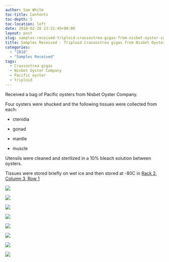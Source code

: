 ```yaml
---
author: Sam White
toc-title: Contents
toc-depth: 5
toc-location: left
date: 2018-02-28 23:21:49+00:00
layout: post
slug: samples-received-triploid-crassostrea-gigas-from-nisbet-oyster-company
title: Samples Received - Triploid Crassostrea gigas from Nisbet Oyster Company
categories:
  - "2018"
  - "Samples Received"
tags:
  - Crassostrea gigas
  - Nisbet Oyster Company
  - Pacific oyster
  - triploid
---
```


Received a bag of Pacific oysters from Nisbet Oyster Company.

Four oysters were shucked and the following tissues were collected from each:





  * ctenidia


  * gonad


  * mantle


  * muscle



Utensils were cleaned and sterilized in a 10% bleach solution between oysters.

Tissues were stored briefly on wet ice and then stored at -80C in [Rack 2, Column 3, Row 1](https://docs.google.com/spreadsheets/d/1Qsvz3QTURlPF_hX05BQxjom3484WuMfqQ1ILl9LEljU/edit?usp=sharing)

![](https://owl.fish.washington.edu/Athaliana/20180228_01.jpg)

![](https://owl.fish.washington.edu/Athaliana/20180228_02.jpg)

![](https://owl.fish.washington.edu/Athaliana/20180228_03.jpg)

![](https://owl.fish.washington.edu/Athaliana/20180228_04.jpg)

![](https://owl.fish.washington.edu/Athaliana/20180228_05.jpg)

![](https://owl.fish.washington.edu/Athaliana/20180228_06.jpg)

![](https://owl.fish.washington.edu/Athaliana/20180228_07.jpg)

![](https://owl.fish.washington.edu/Athaliana/20180228_08.jpg)
